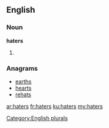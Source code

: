 ==English==

===Noun===
'''haters'''

# {{plural of|[[hater]]}}

===Anagrams===
* [[earths#English|earths]]
* [[hearts#English|hearts]]
* [[rehats#English|rehats]]

[[Category:English plurals]]

[[ar:haters]]
[[fr:haters]]
[[ku:haters]]
[[my:haters]]